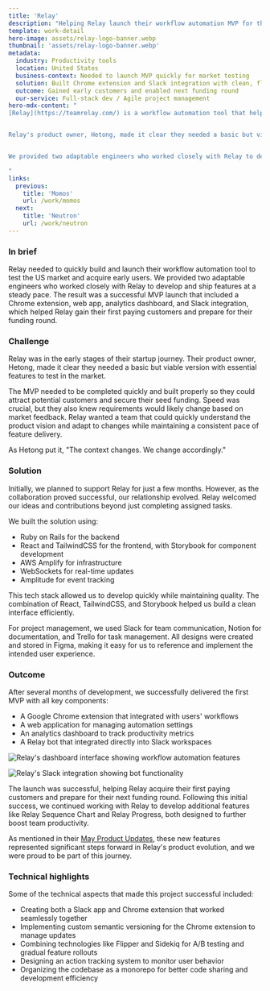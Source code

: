```yaml
---
title: 'Relay'
description: "Helping Relay launch their workflow automation MVP for the US market"
template: work-detail
hero-image: assets/relay-logo-banner.webp
thumbnail: 'assets/relay-logo-banner.webp'
metadata:
  industry: Productivity tools
  location: United States
  business-context: Needed to launch MVP quickly for market testing
  solution: Built Chrome extension and Slack integration with clean, flexible codebase
  outcome: Gained early customers and enabled next funding round
  our-service: Full-stack dev / Agile project management
hero-mdx-content: "
[Relay](https://teamrelay.com/) is a workflow automation tool that helps teams streamline their processes and improve productivity. They needed to quickly build and launch their MVP to test the US market and acquire early users.


Relay's product owner, Hetong, made it clear they needed a basic but viable version with essential features to test in the market. We provided two adaptable engineers who worked closely with Relay to develop and ship features at a steady pace. The result was a successful MVP launch that included a Chrome extension, web app, analytics dashboard, and Slack integration, which helped Relay gain their first paying customers and prepare for their funding round.


We provided two adaptable engineers who worked closely with Relay to develop and ship features at a steady pace. The result was a successful MVP launch that included a Chrome extension, web app, analytics dashboard, and Slack integration, which helped Relay gain their first paying customers and prepare for their funding round.

"
links:
  previous:
    title: 'Momos'
    url: /work/momos
  next:
    title: 'Neutron'
    url: /work/neutron
---
```


### In brief

Relay needed to quickly build and launch their workflow automation tool to test the US market and acquire early users. We provided two adaptable engineers who worked closely with Relay to develop and ship features at a steady pace. The result was a successful MVP launch that included a Chrome extension, web app, analytics dashboard, and Slack integration, which helped Relay gain their first paying customers and prepare for their funding round.

### Challenge

Relay was in the early stages of their startup journey. Their product owner, Hetong, made it clear they needed a basic but viable version with essential features to test in the market.

The MVP needed to be completed quickly and built properly so they could attract potential customers and secure their seed funding. Speed was crucial, but they also knew requirements would likely change based on market feedback. Relay wanted a team that could quickly understand the product vision and adapt to changes while maintaining a consistent pace of feature delivery.

As Hetong put it, "The context changes. We change accordingly."

### Solution

Initially, we planned to support Relay for just a few months. However, as the collaboration proved successful, our relationship evolved. Relay welcomed our ideas and contributions beyond just completing assigned tasks.

We built the solution using:

- Ruby on Rails for the backend
- React and TailwindCSS for the frontend, with Storybook for component development
- AWS Amplify for infrastructure
- WebSockets for real-time updates
- Amplitude for event tracking

This tech stack allowed us to develop quickly while maintaining quality. The combination of React, TailwindCSS, and Storybook helped us build a clean interface efficiently.

For project management, we used Slack for team communication, Notion for documentation, and Trello for task management. All designs were created and stored in Figma, making it easy for us to reference and implement the intended user experience.

### Outcome

After several months of development, we successfully delivered the first MVP with all key components:

- A Google Chrome extension that integrated with users' workflows
- A web application for managing automation settings
- An analytics dashboard to track productivity metrics
- A Relay bot that integrated directly into Slack workspaces

![Relay's dashboard interface showing workflow automation features](assets/relay-dashboard-interface.webp)

![Relay's Slack integration showing bot functionality](assets/relay-slack-integration.webp)

The launch was successful, helping Relay acquire their first paying customers and prepare for their next funding round. Following this initial success, we continued working with Relay to develop additional features like Relay Sequence Chart and Relay Progress, both designed to further boost team productivity.

As mentioned in their [May Product Updates](https://teamrelay.medium.com/relay-product-updates-may-2021-f7b3db7002c5), these new features represented significant steps forward in Relay's product evolution, and we were proud to be part of this journey.

### Technical highlights

Some of the technical aspects that made this project successful included:

- Creating both a Slack app and Chrome extension that worked seamlessly together
- Implementing custom semantic versioning for the Chrome extension to manage updates
- Combining technologies like Flipper and Sidekiq for A/B testing and gradual feature rollouts
- Designing an action tracking system to monitor user behavior
- Organizing the codebase as a monorepo for better code sharing and development efficiency
